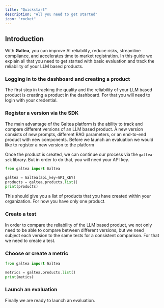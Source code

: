 ```yaml
---
title: "Quickstart"
description: "All you need to get started"
icon: "rocket"
---
```


## Introduction

With **Galtea**, you can improve AI reliability, reduce risks, streamline compliance, and accelerates time to market registration. In this guide we explain all that you need to get started with basic evaluation and track the reliability of your LLM based products.

### Logging in to the dashboard and creating a product

The first step in tracking the quality and the reliability of your LLM based product is creating a product in the dashboard. For that you will need to login with your credential.

### Register a version via the SDK

The main advantage of the Galtea platform is the ability to track and compare different versions of an LLM based product. A new version consists of new prompts, different RAG parameters, or an end-to-end product with new components. Before we launch an evaluation we would like to register a new version to the platform 


Once the product is created, we can continue our process via the `galtea-sdk` library. But in order to do that, you will need your API key. 

```python
from galtea import Galtea

galtea = Galtea(api_key=API_KEY)
products = galtea.products.list()
print(products)
```

This should give you a list of products that you have created within your organization. For now you have only one product.

### Create a test

In order to compare the reliability of the LLM based product, we not only need to be able to compare between different versions, but we need subject each version to the same tests for a consistent comparison. For that we need to create a test.  

### Choose or create a metric 

```python
from galtea import Galtea

metrics = galtea.products.list()
print(metics)
```

### Launch an evaluation

Finally we are ready to launch an evaluation.
